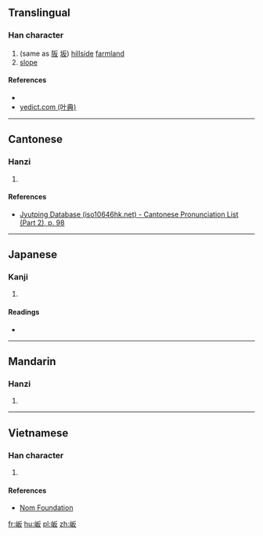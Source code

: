 ==Translingual==

===Han character===
{{Han char|rn=46|rad=山|as=04|sn=7|four=|canj=UHE|ids=⿰山反}}

# (same as [[阪]] [[坂]]) [[hillside]] [[farmland]]
# [[slope]]

====References====
* {{Han ref|kx=0308.040|dkj=07914|dj=0607.270|hdz=10763.170|uh=5C85|ud=23685}}
* [http://yedict.com/htm/5C/5C85.htm yedict.com (叶典)]

----

==Cantonese==

===Hanzi===
{{yue-hanzi|jyut=[[baan2]], [[faan2]]|y=baan2, faan2}}

# {{defn|lang=yue|sort=山04}}

====References====
* [http://www.iso10646hk.net/jp/document/download.jsp Jyutping Database (iso10646hk.net) - Cantonese Pronunciation List (Part 2), p. 98]

----

==Japanese==

===Kanji===
{{ja-kanji|grade=|rs=山04}}

# {{defn|lang=ja|sort=山04}}

====Readings====
* {{ja-readings|on=[[はん]] (han)|kun=}}

----

==Mandarin==

===Hanzi===
{{cmn-hanzi|pin=[[bǎn]] ([[ban3]])|wg=pan<sup>3</sup>}}

# {{defn|lang=cmn|sort=山04}}

----

==Vietnamese==

===Han character===
{{vi-readings|rs=山04|hanviet=[[bản]], [[phản]]}}

# {{defn|lang=vi|sort=山04}}

====References====
* [http://nomfoundation.org/common/nom_details.php?codepoint=5c85 Nom Foundation]

[[fr:岅]]
[[hu:岅]]
[[pl:岅]]
[[zh:岅]]